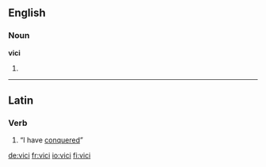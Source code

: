==English==

===Noun===
'''vici'''

# {{plural of|[[vicus]]}}

----

==Latin==

===Verb===
{{la-verb-form|vīcī}}

# {{conjugation of|vinco|vincō|1|s|perf|ind|lang=la}} “I have [[conquer]]ed”

[[de:vici]]
[[fr:vici]]
[[io:vici]]
[[fi:vici]]